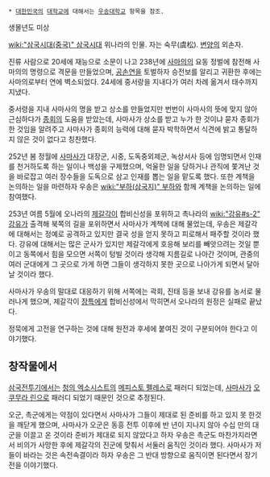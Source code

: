  * [[대한민국]]의 [[대학교]]에 대해서는 [[우송대학교]] 항목을 참조.

{{{+1 虞松 }}}
 
생몰년도 미상

[[wiki:"삼국시대(중국)" 삼국시대]] 위나라의 인물. 자는 숙무(虞松). [[변양]]의 외손자.

진류 사람으로 20세에 재능으로 소문이 나고 238년에 [[사마의]]의 요동 정벌에 참전해 사마의의 명령으로 격문을 만들었으며, [[공손연]]을 토벌하자 승전보를 알리고 귀환한 후에는 사마의로부터 연에 벽소되었다. 24세에 중서랑을 지내다가 여러 차례 옮겨서 태수까지 지냈다.

중서령을 지내 사마사의 명을 받고 상소를 만들었지만 번번이 사마사의 뜻에 맞지 않아 근심하다가 [[종회]]의 도움을 받았는데, 사마사가 상소를 받고 누가 한 것이냐 묻자 종회가 한 것임을 알려주고 사마사가 종회의 능력에 대해 묻자 박학하면서 식견에 밝고 통달하지 않은 것이 없다고 칭찬했다.

252년 봄 정월에 [[사마사]]가 대장군, 시중, 도독중외제군, 녹상서사 등에 임명되면서 인재를 천거하도록 하는 일이나 백성을 구제했으며, 억울한 일을 당하거나 관직에 쫓겨난 것을 바로잡고 여러 장수들을 도독으로 삼고 인재를 뽑는 일을 맡도록 했다. 또한 계책을 논의하는 일을 마련하자 우송은 [[wiki:"부하(삼국지)" 부하]]와 함께 계책을 논의하는 일에 참여했다.

253년 여름 5월에 오나라의 [[제갈각]]이 합비신성을 포위하고 촉나라의 [[wiki:"강유#s-2" 강유]]가 출격해 북쪽의 길을 포위하면서 사마사가 계책에 대해 물었는데, 우송은 제갈각에 대해서는 정예로 공격하고 있지만 결국 성을 얻지 못하고 피로해서 패주할 것이라 했다. 강유에 대해서는 많은 군사가 있지만 제갈각에게 호응해 보리를 빼앗으려는 것일 뿐이고 동쪽에서 힘을 모으면 서쪽이 텅빌 것이라 생각해 지름길로 나아간 것이며, 관중의 여러 군대에게 그 곳으로 가게 하면 그들이 생각하지 못한 곳으로 나아가게 되면서 달아날 것이라 했다.

사마사가 우송의 말대로 대응하기 위해 서쪽에는 곽회, 진태 등을 보내 강유를 농서로 물러나게 했으며, 제갈각이 [[장특]]에게 합비신성에서 막히면서 오나라의 원정은 실패로 끝났다.

정묵에게 고전을 연구하는 것에 대해 원전과 후세에 붙여진 것이 구분되어야 한다고 이야기했다.

== 창작물에서 ==
[[삼국전투기]]에서는 [[청의 엑소시스트]]의 [[메피스토 펠레스]]로 패러디 되었는데, [[사마사]]가 [[오쿠무라 린]]으로 패러디 되었기 때문인 것으로 추정된다.

오군, 촉군에게는 약점이 있다면서 사마사가 그들이 제대로 된 준비를 하고 있지 못 한것을 깨닫게 했으며, 사마사가 오군은 동흥 전투 이후에 반 년이 지나지 않아 수십 만의 대군을 이끌고 온 것이라 준비가 제대로 되지 않았다고 하자 우송은 촉군도 마찬가지라면서 비의가 사망한 후에 제갈각의 진군에 맞춰서 서둘러 움직인 것이라 했다. 사마사가 저들이 바라는 것은 속전속결이라 하자 우송은 그 반대 방향으로 움직이면 된다면서 장기전을 이야기했다.
